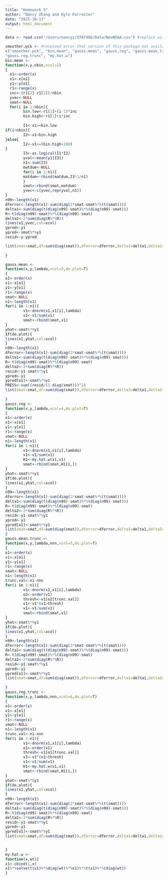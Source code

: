 ```yaml
---
title: "Homework_5"
author: "Nancy Zhang and Kyle Forrester"
date: "2025-10-13"
output: html_document
---
```


```r
data <- read.csv("/Users/nancyz/STAT486/Data/NewNOAA.csv") #replace with your path
```

```r
smoother.pck <- #received error that version of this package not available for this version of R
c("smoother.pck", "bin.mean", "gauss.mean", "gauss.reg", "gauss.mean.trunc", 
"gauss.reg.trunc", "my.hat.w")
bin.mean <-
function(x,y,nbin,xcol=2)
{
  o1<-order(x)
  x1<-x[o1]
  y1<-y[o1]
  r1<-range(x)
  inc<-(r1[2]-r1[1])/nbin
  yvec<-NULL
  smat<-NULL
  for(i in 1:nbin){
        bin.low<-r1[1]+(i-1)*inc
        bin.high<-r1[1]+i*inc
        
        I1<-x1>=bin.low
if(i<nbin){
        I2<-x1<bin.high
}else{
        I2<-x1<=(bin.high+200)
}
        I3<-as.logical(I1*I2)
        yval<-mean(y1[I3])
        n1<-sum(I3)
        matdum<-NULL
        for(i in 1:n1){
        matdum<-rbind(matdum,I3*1/n1)
        }
        smat<-rbind(smat,matdum)
        yvec<-c(yvec,rep(yval,n1))
}
n99<-length(x1)
dferror<-length(x1)-sum(diag(2*smat-smat%*%(t(smat))))
delta1<-sum(diag(t(diag(n99)-smat)%*%(diag(n99)-smat)))
R<-t(diag(n99)-smat)%*%(diag(n99)-smat)
delta2<-2*sum(diag(R%*%R))
lines(x1,yvec,col=xcol)
ypred<-y1
ypred<-smat%*%y1
resid<-y-ypred

list(smat=smat,df=sum(diag(smat)),dferror=dferror,delta1=delta1,delta2=delta2,resid=resid,pred=ypred,x=x)
                
}

gauss.mean <-
function(x,y,lambda,xcol=3,do.plot=T)
{
o1<-order(x)
x1<-x[o1]
y1<-y[o1]
r1<-range(x)
smat<-NULL
n1<-length(x1)
for(i in 1:n1){
        v1<-dnorm(x1,x1[i],lambda)
        v1<-v1/sum(v1)
        smat<-rbind(smat,v1)
}
yhat<-smat%*%y1
if(do.plot){
lines(x1,yhat,col=xcol)
}
n99<-length(x1)
dferror<-length(x1)-sum(diag(2*smat-smat%*%(t(smat))))
delta1<-sum(diag(t(diag(n99)-smat)%*%(diag(n99)-smat)))
R<-t(diag(n99)-smat)%*%(diag(n99)-smat)
delta2<-2*sum(diag(R%*%R))
resid<-y1-smat%*%y1
ypred<-y1
ypred[o1]<-smat%*%y1
PRESS<-sum((resid/(1-diag(smat)))^2)
list(smat=smat,df=sum(diag(smat)),dferror=dferror,delta1=delta1,delta2=delta2,resid=resid,pred=ypred,press=PRESS)
        
}
gauss.reg <-
function(x,y,lambda,xcol=4,do.plot=T)
{
o1<-order(x)
x1<-x[o1]
y1<-y[o1]
r1<-range(x)
smat<-NULL
n1<-length(x1)
for(i in 1:n1){
        v1<-dnorm(x1,x1[i],lambda)
        v1<-v1/sum(v1)
        H1<-my.hat.w(x1,v1)
        smat<-rbind(smat,H1[i,])
}
yhat<-smat%*%y1
if(do.plot){
lines(x1,yhat,col=xcol)
}
n99<-length(x1)
dferror<-length(x1)-sum(diag(2*smat-smat%*%(t(smat))))
delta1<-sum(diag(t(diag(n99)-smat)%*%(diag(n99)-smat)))
R<-t(diag(n99)-smat)%*%(diag(n99)-smat)
delta2<-2*sum(diag(R%*%R))
resid<-y1-smat%*%y1
ypred<-y1
ypred[o1]<-smat%*%y1
list(smat=smat,df=sum(diag(smat)),dferror=dferror,delta1=delta1,delta2=delta2,resid=resid,pred=ypred)
}
gauss.mean.trunc <-
function(x,y,lambda,nnn,xcol=5,do.plot=T)
{
o1<-order(x)
x1<-x[o1]
y1<-y[o1]
r1<-range(x)
smat<-NULL
n1<-length(x1)
trunc.val<-n1-nnn
for(i in 1:n1){
        v1<-dnorm(x1,x1[i],lambda)
        o2<-order(v1)
        thresh<-v1[o2[trunc.val]]
        v1<-v1*(v1>thresh)
        v1<-v1/sum(v1)
        smat<-rbind(smat,v1)
}
yhat<-smat%*%y1
if(do.plot){
lines(x1,yhat,col=xcol)
}
n99<-length(x1)
dferror<-length(x1)-sum(diag(2*smat-smat%*%(t(smat))))
delta1<-sum(diag(t(diag(n99)-smat)%*%(diag(n99)-smat)))
R<-t(diag(n99)-smat)%*%(diag(n99)-smat)
delta2<-2*sum(diag(R%*%R))
resid<-y1-smat%*%y1
ypred<-y1
ypred[o1]<-smat%*%y1
list(smat=smat,df=sum(diag(smat)),dferror=dferror,delta1=delta1,delta2=delta2,resid=resid,pred=ypred)
                
}
gauss.reg.trunc <-
function(x,y,lambda,nnn,xcol=6,do.plot=T)
{
o1<-order(x)
x1<-x[o1]
y1<-y[o1]
r1<-range(x)
smat<-NULL
n1<-length(x1)
trunc.val<-n1-nnn
for(i in 1:n1){
        v1<-dnorm(x1,x1[i],lambda)
        o1<-order(v1)
        thresh<-v1[o1[trunc.val]]
        v1<-v1*(v1>thresh)
        v1<-v1/sum(v1)
        H1<-my.hat.w(x1,v1)
        smat<-rbind(smat,H1[i,])
}
yhat<-smat%*%y1
if(do.plot){
lines(x1,yhat,col=xcol)
}
n99<-length(x1)
dferror<-length(x1)-sum(diag(2*smat-smat%*%(t(smat))))
delta1<-sum(diag(t(diag(n99)-smat)%*%(diag(n99)-smat)))
R<-t(diag(n99)-smat)%*%(diag(n99)-smat)
delta2<-2*sum(diag(R%*%R))
resid<-y1-smat%*%y1
ypred<-y1
ypred[o1]<-smat%*%y1
list(smat=smat,df=sum(diag(smat)),dferror=dferror,delta1=delta1,delta2=delta2,resid=resid,pred=ypred)

        
}
my.hat.w <-
function(x,wt){
x1<-cbind(1,x)
x1%*%solve(t(x1)%*%diag(wt)%*%x1)%*%t(x1)%*%(diag(wt))
}
```